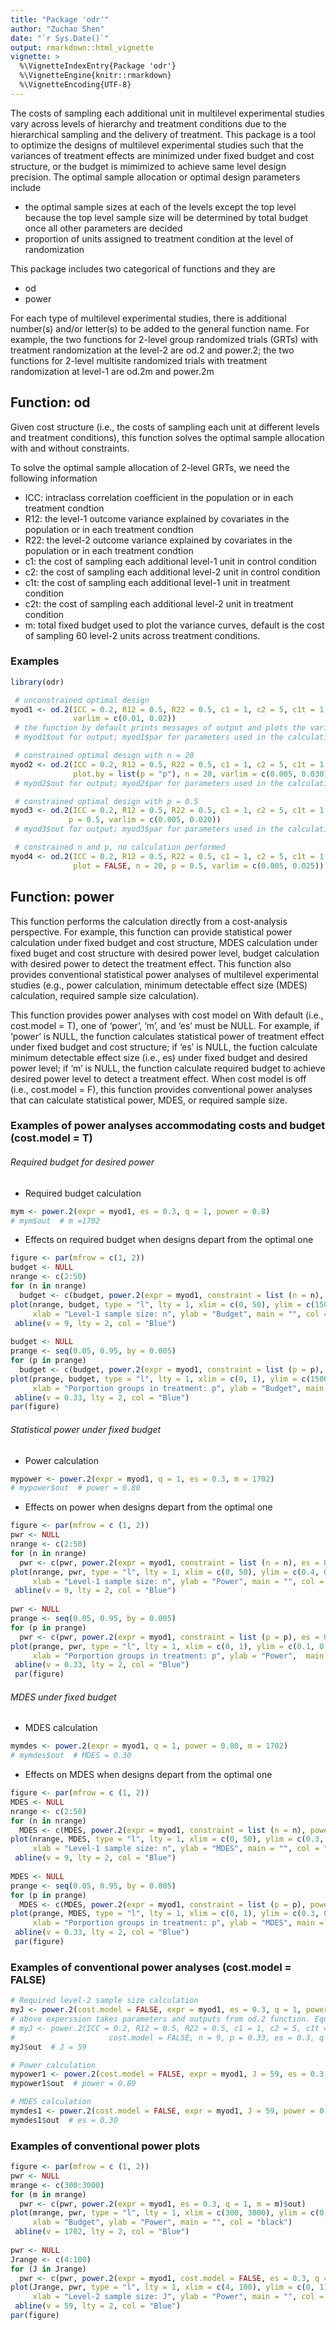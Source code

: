 ---
title: "Package 'odr'"
author: "Zuchao Shen"
date: "`r Sys.Date()`"
output: rmarkdown::html_vignette
vignette: >
  %\VignetteIndexEntry{Package 'odr'}
  %\VignetteEngine{knitr::rmarkdown}
  %\VignetteEncoding{UTF-8}
---
The costs of sampling each additional unit in multilevel experimental studies
vary across levels of hierarchy and treatment conditions due to the 
hierarchical sampling and the delivery of treatment. 
This package is a tool to optimize the 
designs of multilevel experimental studies such that the variances of 
treatment effects are minimized under fixed budget and cost structure, or
the budget is mimimized to achieve same level design precision. The 
optimal sample allocation or optimal design parameters include 

- the optimal sample sizes at each of the levels except the top level because the top
level sample size will be determined by total budget once all other parameters are decided
- proportion of units assigned to treatment condition 
at the level of randomization

This package includes two categorical of functions and they are

- od
- power

For each type of multilevel experimental studies, there is additional number(s) and/or
letter(s) to be added to the general function name. For example,
the two functions for 2-level group randomized trials (GRTs) with
treatment randomization at the level-2 are od.2 and power.2; the two 
functions for 2-level multisite randomized trials with
treatment randomization at level-1 are od.2m and power.2m

## Function: od 
Given cost structure (i.e., the costs of sampling each unit at 
different levels and treatment conditions), this function solves 
the optimal sample allocation with and without constraints. 

To solve the optimal sample allocation of 2-level GRTs, 
we need the following information

- ICC: intraclass correlation coefficient in the population or in each treatment condtion
- R12: the level-1 outcome variance explained by covariates in the population or in each treatment condtion
- R22: the level-2 outcome variance explained by covariates in the population or in each treatment condtion
- c1: the cost of sampling each additional level-1 unit in control condition 
- c2: the cost of sampling each additional level-2 unit in control condition 
- c1t: the cost of sampling each additional level-1 unit in treatment condition 
- c2t: the cost of sampling each additional level-2 unit in treatment condition
- m: total fixed budget used to plot the variance curves, default is the cost of sampling 60 level-2 units
across treatment conditions.

### Examples
```{r}
library(odr)
```

```{r fig.width = 7, fig.height = 3.5}
 # unconstrained optimal design
myod1 <- od.2(ICC = 0.2, R12 = 0.5, R22 = 0.5, c1 = 1, c2 = 5, c1t = 1, c2t = 50, 
              varlim = c(0.01, 0.02))
 # the function by default prints messages of output and plots the variance curves; one can turn off message and specify one or no plot; default m value is the total costs of sampling 60 level-2 units across treatment conditions, m can be explicitly specified.
 # myod1$out for output; myod1$par for parameters used in the calculation.
```

```{r fig.width = 5, fig.height = 5}
 # constrained optimal design with n = 20
myod2 <- od.2(ICC = 0.2, R12 = 0.5, R22 = 0.5, c1 = 1, c2 = 5, c1t = 1, c2t = 50,
              plot.by = list(p = "p"), n = 20, varlim = c(0.005, 0.030))
 # myod2$out for output; myod2$par for parameters used in the calculation.
```

```{r fig.width = 7, fig.height = 3.5}
 # constrained optimal design with p = 0.5
myod3 <- od.2(ICC = 0.2, R12 = 0.5, R22 = 0.5, c1 = 1, c2 = 5, c1t = 1, c2t = 50, 
             p = 0.5, varlim = c(0.005, 0.020))
 # myod3$out for output; myod3$par for parameters used in the calculation.
```

```{r fig.width = 7, fig.height = 3.5}
 # constrained n and p, no calculation performed
myod4 <- od.2(ICC = 0.2, R12 = 0.5, R22 = 0.5, c1 = 1, c2 = 5, c1t = 1, c2t = 50,
              plot = FALSE, n = 20, p = 0.5, varlim = c(0.005, 0.025))
```

## Function: power
This function performs the calculation directly from 
a cost-analysis perspective. For example, this function can provide statistical power
calculation under fixed budget and cost structure, MDES calculation under fixed buget
and cost structure with desired power level, budget calculation with desired 
power to detect the treatment effect. This function also provides conventional 
statistical power analyses
of multilevel experimental studies (e.g., power calculation, 
minimum detectable effect size (MDES) calculation, required
sample size calculation). 

This function provides power analyses with cost model on With default 
(i.e., cost.model = T), one of 'power', 'm', and 'es' must be NULL. For example,
if 'power' is NULL, the function calculates statistical power of treatment effect
under fixed budget and cost structure; if 'es' is NULL, the fuction
calculate minimum detectable effect size (i.e., es) under fixed budget and 
desired power level; if 'm' is NULL, the function calculate
required budget to achieve desired power level to detect a treatment effect.
When cost model is off (i.e., cost.model = F), this function provides conventional
power analyses that can calculate statistical power, MDES, or required sample size.

### Examples of power analyses accommodating costs and budget (cost.model = T)
###### Required budget for desired power
- Required budget calculation
```{r}
mym <- power.2(expr = myod1, es = 0.3, q = 1, power = 0.8)
# mym$out  # m =1702
```
- Effects on required budget when designs depart from the optimal one 
```{r fig.width = 7, fig.height = 3.5}
figure <- par(mfrow = c(1, 2))
budget <- NULL
nrange <- c(2:50)
for (n in nrange)
  budget <- c(budget, power.2(expr = myod1, constraint = list (n = n), es = 0.3, q = 1, power = 0.8)$out)
plot(nrange, budget, type = "l", lty = 1, xlim = c(0, 50), ylim = c(1500, 3500),
     xlab = "Level-1 sample size: n", ylab = "Budget", main = "", col = "black")
 abline(v = 9, lty = 2, col = "Blue")
 
budget <- NULL
prange <- seq(0.05, 0.95, by = 0.005)
for (p in prange)
  budget <- c(budget, power.2(expr = myod1, constraint = list (p = p), es = 0.3, q = 1, power = 0.8)$out)
plot(prange, budget, type = "l", lty = 1, xlim = c(0, 1), ylim = c(1500, 7000),
     xlab = "Porportion groups in treatment: p", ylab = "Budget", main = "", col = "black")
 abline(v = 0.33, lty = 2, col = "Blue")
par(figure)
```

###### Statistical power under fixed budget
- Power calculation
```{r}
mypower <- power.2(expr = myod1, q = 1, es = 0.3, m = 1702)
# mypower$out  # power = 0.80
```
- Effects on power when designs depart from the optimal one
```{r fig.width = 7, fig.height = 3.5}
figure <- par(mfrow = c (1, 2))
pwr <- NULL
nrange <- c(2:50)
for (n in nrange)
  pwr <- c(pwr, power.2(expr = myod1, constraint = list (n = n), es = 0.3, q = 1, m = 1702)$out)
plot(nrange, pwr, type = "l", lty = 1, xlim = c(0, 50), ylim = c(0.4, 0.9),
     xlab = "Level-1 sample size: n", ylab = "Power", main = "", col = "black")
 abline(v = 9, lty = 2, col = "Blue")
 
pwr <- NULL
prange <- seq(0.05, 0.95, by = 0.005)
for (p in prange)
  pwr <- c(pwr, power.2(expr = myod1, constraint = list (p = p), es = 0.3, q = 1, m = 1702)$out)
plot(prange, pwr, type = "l", lty = 1, xlim = c(0, 1), ylim = c(0.1, 0.9),
     xlab = "Porportion groups in treatment: p", ylab = "Power",  main = "", col = "black")
 abline(v = 0.33, lty = 2, col = "Blue")
 par(figure)
```

###### MDES under fixed budget
- MDES calculation
```{r}
mymdes <- power.2(expr = myod1, q = 1, power = 0.80, m = 1702)
# mymdes$out  # MDES = 0.30
```
- Effects on MDES when designs depart from the optimal one 
```{r fig.width = 7, fig.height = 3.5}
figure <- par(mfrow = c (1, 2))
MDES <- NULL
nrange <- c(2:50)
for (n in nrange)
  MDES <- c(MDES, power.2(expr = myod1, constraint = list (n = n), power = 0.8, q = 1, m = 1702)$out)
plot(nrange, MDES, type = "l", lty = 1, xlim = c(0, 50), ylim = c(0.3, 0.8),
     xlab = "Level-1 sample size: n", ylab = "MDES", main = "", col = "black")
 abline(v = 9, lty = 2, col = "Blue")
 
MDES <- NULL
prange <- seq(0.05, 0.95, by = 0.005)
for (p in prange)
  MDES <- c(MDES, power.2(expr = myod1, constraint = list (p = p), power = 0.8, q = 1, m = 1702)$out)
plot(prange, MDES, type = "l", lty = 1, xlim = c(0, 1), ylim = c(0.3, 0.8),
     xlab = "Porportion groups in treatment: p", ylab = "MDES", main = "", col = "black")
 abline(v = 0.33, lty = 2, col = "Blue")
 par(figure)
```

### Examples of conventional power analyses (cost.model = FALSE)
```{r}
# Required level-2 sample size calculation
myJ <- power.2(cost.model = FALSE, expr = myod1, es = 0.3, q = 1, power = 0.8)
# above experssion takes parameters and outputs from od.2 function. Equivalently, each parameter can be explicitly specified.
# myJ <- power.2(ICC = 0.2, R12 = 0.5, R22 = 0.5, c1 = 1, c2 = 5, c1t = 1, c2t = 50,
#                     cost.model = FALSE, n = 9, p = 0.33, es = 0.3, q = 1, power = 0.8)
myJ$out  # J = 59

# Power calculation
mypower1 <- power.2(cost.model = FALSE, expr = myod1, J = 59, es = 0.3, q = 1)
mypower1$out  # power = 0.80

# MDES calculation
mymdes1 <- power.2(cost.model = FALSE, expr = myod1, J = 59, power = 0.8, q = 1)
mymdes1$out  # es = 0.30
```
### Examples of conventional power plots
```{r fig.width = 7, fig.height = 3.5}
figure <- par(mfrow = c (1, 2))
pwr <- NULL
mrange <- c(300:3000)
for (m in mrange)
  pwr <- c(pwr, power.2(expr = myod1, es = 0.3, q = 1, m = m)$out)
plot(mrange, pwr, type = "l", lty = 1, xlim = c(300, 3000), ylim = c(0, 1),
     xlab = "Budget", ylab = "Power", main = "", col = "black")
 abline(v = 1702, lty = 2, col = "Blue")
 
pwr <- NULL
Jrange <- c(4:100)
for (J in Jrange)
  pwr <- c(pwr, power.2(expr = myod1, cost.model = FALSE, es = 0.3, q = 1, J = J)$out)
plot(Jrange, pwr, type = "l", lty = 1, xlim = c(4, 100), ylim = c(0, 1),
     xlab = "Level-2 sample size: J", ylab = "Power", main = "", col = "black")
 abline(v = 59, lty = 2, col = "Blue")
par(figure)
```


